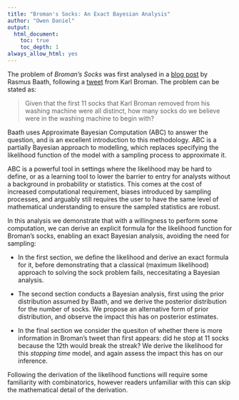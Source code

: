 ```yaml
---
title: "Broman's Socks: An Exact Bayesian Analysis"
author: "Owen Daniel"
output:
  html_document:
    toc: true
    toc_depth: 1
always_allow_html: yes
---
```


The problem of *Broman's Socks* was first analysed in a [blog post](http://www.sumsar.net/blog/2014/10/tiny-data-and-the-socks-of-karl-broman/) by Rasmus Baath, following a [tweet](https://twitter.com/kwbroman/status/523221976001679360) from Karl Broman. The problem can be stated as:

> Given that the first 11 socks that Karl Broman removed from his washing machine were all distinct, how many socks do we believe were in the washing machine to begin with?

Baath uses Approximate Bayesian Computation (ABC) to answer the question, and is an excellent introduction to this methodology. ABC is a partially Bayesian approach to modelling, which replaces specifying the likelihood function of the model with a sampling process to approximate it.

ABC is a powerful tool in settings where the likelihood may be hard to define, or as a learning tool to lower the barrier to entry for analysts without a background in probability or statistics. This comes at the cost of increased computational requirement, biases introduced by sampling processes, and arguably still requires the user to have the same level of mathematical understanding to ensure the sampled statistics are robust.

In this analysis we demonstrate that with a willingness to perform some computation, we can derive an explicit formula for the likelihood function for Broman's socks, enabling an exact Bayesian analysis, avoiding the need for sampling:

* In the first section, we define the likelihood and derive an exact formula for it, before demonstrating that a classical (maximum likelihood) approach to solving the sock problem fails, neccesitating a Bayesian analysis.

* The second section conducts a Bayesian analysis, first using the prior distribution assumed by Baath, and we derive the posterior distribution for the number of socks. We propose an alternative form of prior distribution, and observe the impact this has on posterior estimates.

* In the final section we consider the quesiton of whether there is more information in Broman's tweet than first appears: did he stop at 11 socks because the 12th would break the streak? We derive the likelihood for this *stopping time* model, and again assess the impact this has on our inference.

Following the derivation of the likelihood functions will require some familiarity with combinatorics, however readers unfamiliar with this can skip the mathematical detail of the derivation.